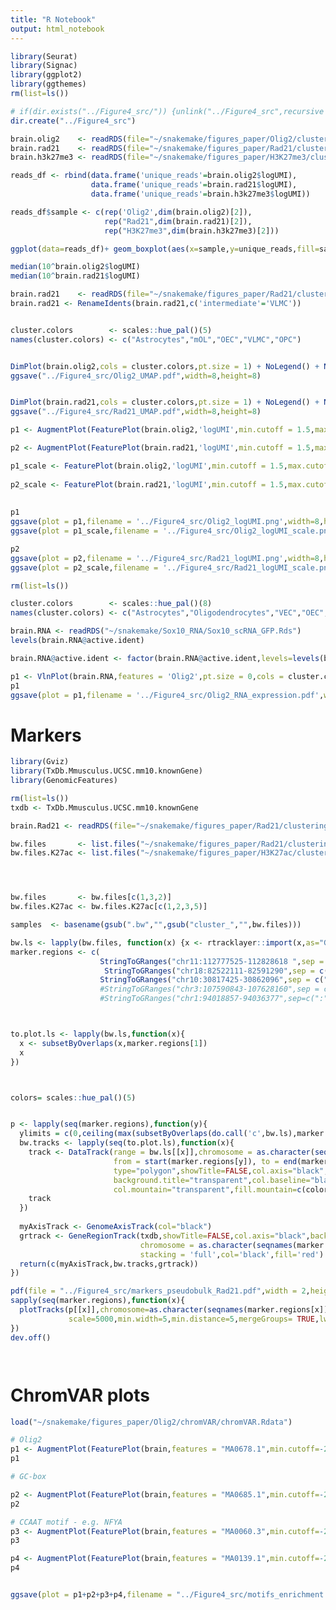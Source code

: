 ```yaml
---
title: "R Notebook"
output: html_notebook
---
```



```r
library(Seurat)
library(Signac)
library(ggplot2)
library(ggthemes)
rm(list=ls())
```

```r
# if(dir.exists("../Figure4_src/")) {unlink("../Figure4_src",recursive = TRUE)}
dir.create("../Figure4_src")
```


```r
brain.olig2    <- readRDS(file="~/snakemake/figures_paper/Olig2/clustering_1/01.clustering_final_brain.Rds")
brain.rad21    <- readRDS(file="~/snakemake/figures_paper/Rad21/clustering_1/01.clustering_final_brain.Rds")
brain.h3k27me3 <- readRDS(file="~/snakemake/figures_paper/H3K27me3/clustering_1/01.clustering_final_brain.Rds")
```

```r
reads_df <- rbind(data.frame('unique_reads'=brain.olig2$logUMI),
                  data.frame('unique_reads'=brain.rad21$logUMI),
                  data.frame('unique_reads'=brain.h3k27me3$logUMI))

reads_df$sample <- c(rep('Olig2',dim(brain.olig2)[2]),
                     rep("Rad21",dim(brain.rad21)[2]),
                     rep("H3K27me3",dim(brain.h3k27me3)[2]))

ggplot(data=reads_df)+ geom_boxplot(aes(x=sample,y=unique_reads,fill=sample),outlier.shape = NA) + theme_few()

median(10^brain.olig2$logUMI)
median(10^brain.rad21$logUMI)
```


```r
brain.rad21    <- readRDS(file="~/snakemake/figures_paper/Rad21/clustering_1/01.clustering_final_brain.Rds")
brain.rad21 <- RenameIdents(brain.rad21,c('intermediate'='VLMC'))


cluster.colors        <- scales::hue_pal()(5)
names(cluster.colors) <- c("Astrocytes","mOL","OEC","VLMC","OPC")


DimPlot(brain.olig2,cols = cluster.colors,pt.size = 1) + NoLegend() + NoAxes()
ggsave("../Figure4_src/Olig2_UMAP.pdf",width=8,height=8)


DimPlot(brain.rad21,cols = cluster.colors,pt.size = 1) + NoLegend() + NoAxes()
ggsave("../Figure4_src/Rad21_UMAP.pdf",width=8,height=8)
```


```r
p1 <- AugmentPlot(FeaturePlot(brain.olig2,'logUMI',min.cutoff = 1.5,max.cutoff = 3,pt.size = 1.5) + scale_color_viridis_c(option = "B") + ggtitle('')+ theme(text=element_text(face = 'bold',size=26)) + NoAxes())

p2 <- AugmentPlot(FeaturePlot(brain.rad21,'logUMI',min.cutoff = 1.5,max.cutoff = 3,pt.size = 1.5) + scale_color_viridis_c(option = "B") + ggtitle('')+ theme(text=element_text(face = 'bold',size=26)) + NoAxes())

p1_scale <- FeaturePlot(brain.olig2,'logUMI',min.cutoff = 1.5,max.cutoff = 3,pt.size = 1.5) + scale_color_viridis_c(option = "B") + ggtitle('')+ theme(text=element_text(face = 'bold',size=26)) + NoAxes()
  
p2_scale <- FeaturePlot(brain.rad21,'logUMI',min.cutoff = 1.5,max.cutoff = 3,pt.size = 1.5) + scale_color_viridis_c(option = "B") + ggtitle('')+ theme(text=element_text(face = 'bold',size=26)) + NoAxes()
  
  
p1
ggsave(plot = p1,filename = '../Figure4_src/Olig2_logUMI.png',width=8,height=8)
ggsave(plot = p1_scale,filename = '../Figure4_src/Olig2_logUMI_scale.png',width=8,height=8)

p2
ggsave(plot = p2,filename = '../Figure4_src/Rad21_logUMI.png',width=8,height=8)
ggsave(plot = p2_scale,filename = '../Figure4_src/Rad21_logUMI_scale.png',width=8,height=8)

```

```r
rm(list=ls())

cluster.colors        <- scales::hue_pal()(8)
names(cluster.colors) <- c("Astrocytes","Oligodendrocytes","VEC","OEC","VLMC","Pericytes","COP-NFOL","OPC")

brain.RNA <- readRDS("~/snakemake/Sox10_RNA/Sox10_scRNA_GFP.Rds")
levels(brain.RNA@active.ident)

brain.RNA@active.ident <- factor(brain.RNA@active.ident,levels=levels(brain.RNA@active.ident)[c(6,8,4,2,3,5,7,1)])

p1 <- VlnPlot(brain.RNA,features = 'Olig2',pt.size = 0,cols = cluster.colors) + theme(text=element_text(face='bold',size=36),axis.text.x = element_text(face='bold',size=36)) + NoLegend() + ggtitle('') + xlab('')
p1
ggsave(plot = p1,filename = '../Figure4_src/Olig2_RNA_expression.pdf',width=8,height = 8)

```


# Markers

```r
library(Gviz)
library(TxDb.Mmusculus.UCSC.mm10.knownGene)
library(GenomicFeatures)

rm(list=ls())
txdb <- TxDb.Mmusculus.UCSC.mm10.knownGene

brain.Rad21 <- readRDS(file="~/snakemake/figures_paper/Rad21/clustering_1/01.clustering_final_brain.Rds")

bw.files       <- list.files("~/snakemake/figures_paper/Rad21/clustering_1/bigwig/",full.names = TRUE)
bw.files.K27ac <- list.files("~/snakemake/figures_paper/H3K27ac/clustering_1/bigwig/",full.names = TRUE)





```



```r


bw.files       <- bw.files[c(1,3,2)]
bw.files.K27ac <- bw.files.K27ac[c(1,2,3,5)]

samples  <- basename(gsub(".bw","",gsub("cluster_","",bw.files)))

bw.ls <- lapply(bw.files, function(x) {x <- rtracklayer::import(x,as="GRanges");x})
marker.regions <- c(
                    StringToGRanges("chr11:112777525-112828618 ",sep = c(":","-")),              # Sox9
                     StringToGRanges("chr18:82522111-82591290",sep = c(":","-")),              # Mbp
                    StringToGRanges("chr10:30817425-30862096",sep = c(":","-")))               # Hey2
                    #StringToGRanges("chr3:107590843-107628160",sep = c(":","-")),             # Alx3
                    #StringToGRanges("chr1:94018857-94036377",sep=c(":","-")))                 # Neu4



to.plot.ls <- lapply(bw.ls,function(x){
  x <- subsetByOverlaps(x,marker.regions[1])
  x
})



colors= scales::hue_pal()(5)


p <- lapply(seq(marker.regions),function(y){
  ylimits = c(0,ceiling(max(subsetByOverlaps(do.call('c',bw.ls),marker.regions[y])$score) /20) * 20)
  bw.tracks <- lapply(seq(to.plot.ls),function(x){
    track <- DataTrack(range = bw.ls[[x]],chromosome = as.character(seqnames(marker.regions[y])),
                       from = start(marker.regions[y]), to = end(marker.regions[y]),
                       type="polygon",showTitle=FALSE,col.axis="black",
                       background.title="transparent",col.baseline="black",
                       col.mountain="transparent",fill.mountain=c(colors[x],colors[x]),ylim=ylimits)
    track
  })
  
  myAxisTrack <- GenomeAxisTrack(col="black")
  grtrack <- GeneRegionTrack(txdb,showTitle=FALSE,col.axis="black",background.title="transparent",col.baseline="black",
                             chromosome = as.character(seqnames(marker.regions[y])),from = start(marker.regions[y]), to = end(marker.regions[y]),
                             stacking = 'full',col='black',fill='red')
  return(c(myAxisTrack,bw.tracks,grtrack))
})

pdf(file = "../Figure4_src/markers_pseudobulk_Rad21.pdf",width = 2,height=4)
sapply(seq(marker.regions),function(x){
  plotTracks(p[[x]],chromosome=as.character(seqnames(marker.regions[x])),from = start(marker.regions[x]), to = end(marker.regions[x]),
             scale=5000,min.width=5,min.distance=5,mergeGroups= TRUE,lwd=0.5,col.line='black',window=2000,sizes = c(1,rep(1,length(bw.files)),1))
})
dev.off()




```


# ChromVAR plots

```r
load("~/snakemake/figures_paper/Olig2/chromVAR/chromVAR.Rdata")

# Olig2
p1 <- AugmentPlot(FeaturePlot(brain,features = "MA0678.1",min.cutoff=-2,max.cutoff = 2,cols = c('grey','purple3'),pt.size=3) + ggtitle("Olig2") + NoAxes())
p1

# GC-box

p2 <- AugmentPlot(FeaturePlot(brain,features = "MA0685.1",min.cutoff=-2,max.cutoff = 2,cols = c('grey','purple3'),pt.size=3) + ggtitle("GC-box")  + NoAxes())
p2

# CCAAT motif - e.g. NFYA
p3 <- AugmentPlot(FeaturePlot(brain,features = "MA0060.3",min.cutoff=-2,max.cutoff = 2,cols = c('grey','purple3'),pt.size=3) + ggtitle("CCAAT box") + NoAxes())
p3

p4 <- AugmentPlot(FeaturePlot(brain,features = "MA0139.1",min.cutoff=-2,max.cutoff = 2,cols = c('grey','purple3'),pt.size=3) + ggtitle("Ctcf") + NoAxes())
p4


ggsave(plot = p1+p2+p3+p4,filename = "../Figure4_src/motifs_enrichment.pdf",width=6,height=6)


```



